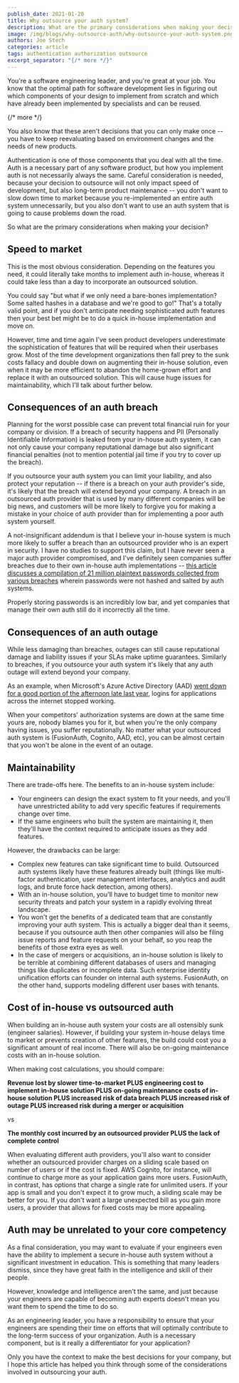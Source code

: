 ```yaml
---
publish_date: 2021-01-20 
title: Why outsource your auth system?
description: What are the primary considerations when making your decision about whether to outsource your user management, authorization, and authentication system?
image: /img/blogs/why-outsource-auth/why-outsource-your-auth-system.png
authors: Joe Stech
categories: article
tags: authentication authorization outsource
excerpt_separator: "{/* more */}"
---
```


You're a software engineering leader, and you're great at your job. You know that the optimal path for software development lies in figuring out which components of your design to implement from scratch and which have already been implemented by specialists and can be reused. 

{/* more */}

You also know that these aren't decisions that you can only make once -- you have to keep reevaluating based on environment changes and the needs of new products.

Authentication is one of those components that you deal with all the time. Auth is a necessary part of any software product, but how you implement auth is not necessarily always the same. Careful consideration is needed, because your decision to outsource will not only impact speed of development, but also long-term product maintenance -- you don't want to slow down time to market because you re-implemented an entire auth system unnecessarily, but you also don't want to use an auth system that is going to cause problems down the road. 

So what are the primary considerations when making your decision?

## Speed to market

This is the most obvious consideration. Depending on the features you need, it could literally take months to implement auth in-house, whereas it could take less than a day to incorporate an outsourced solution. 

You could say "but what if we only need a bare-bones implementation? Some salted hashes in a database and we're good to go!" That's a totally valid point, and if you don't anticipate needing sophisticated auth features then your best bet might be to do a quick in-house implementation and move on. 

However, time and time again I've seen product developers underestimate the sophistication of features that will be required when their userbases grow. Most of the time development organizations then fall prey to the sunk costs fallacy and double down on augmenting their in-house solution, even when it may be more efficient to abandon the home-grown effort and replace it with an outsourced solution. This will cause huge issues for maintainability, which I'll talk about further below.

## Consequences of an auth breach

Planning for the worst possible case can prevent total financial ruin for your company or division. If a breach of security happens and PII (Personally Identifiable Information) is leaked from your in-house auth system, it can not only cause your company reputational damage but also significant financial penalties (not to mention potential jail time if you try to cover up the breach).

If you outsource your auth system you can limit your liability, and also protect your reputation -- if there is a breach on your auth provider's side, it's likely that the breach will extend beyond your company. A breach in an outsourced auth provider that is used by many different companies will be big news, and customers will be more likely to forgive you for making a mistake in your choice of auth provider than for implementing a poor auth system yourself.

A not-insignificant addendum is that I believe your in-house system is much more likely to suffer a breach than an outsourced provider who is an expert in security. I have no studies to support this claim, but I have never seen a major auth provider compromised, and I've definitely seen companies suffer breaches due to their own in-house auth implementations -- [this article discusses a compilation of 21 million plaintext passwords collected from various breaches](https://arstechnica.com/information-technology/2019/01/hacked-and-dumped-online-773-million-records-with-plaintext-passwords/) wherein passwords were not hashed and salted by auth systems. 

Properly storing passwords is an incredibly low bar, and yet companies that manage their own auth still do it incorrectly all the time.

## Consequences of an auth outage

While less damaging than breaches, outages can still cause reputational damage and liability issues if your SLAs make uptime guarantees. Similarly to breaches, if you outsource your auth system it's likely that any auth outage will extend beyond your company. 

As an example, when Microsoft's Azure Active Directory (AAD) [went down for a good portion of the afternoon late last year](https://www.zdnet.com/article/microsofts-azure-ad-authentication-outage-what-went-wrong/), logins for applications across the internet stopped working. 

When your competitors' authorization systems are down at the same time yours are, nobody blames you for it, but when you're the only company having issues, you suffer reputationally. No matter what your outsourced auth system is (FusionAuth, Cognito, AAD, etc), you can be almost certain that you won't be alone in the event of an outage.

## Maintainability

There are trade-offs here. The benefits to an in-house system include:

* Your engineers can design the exact system to fit your needs, and you'll have unrestricted ability to add very specific features if requirements change over time.
* If the same engineers who built the system are maintaining it, then they'll have the context required to anticipate issues as they add features.

However, the drawbacks can be large:

* Complex new features can take significant time to build. Outsourced auth systems likely have these features already built (things like multi-factor authentication, user management interfaces, analytics and audit logs, and brute force hack detection, among others).
* With an in-house solution, you'll have to budget time to monitor new security threats and patch your system in a rapidly evolving threat landscape.
* You won't get the benefits of a dedicated team that are constantly improving your auth system. This is actually a bigger deal than it seems, because if you outsource auth then other companies will also be filing issue reports and feature requests on your behalf, so you reap the benefits of those extra eyes as well.
* In the case of mergers or acquisitions, an in-house solution is likely to be terrible at combining different databases of users and managing things like duplicates or incomplete data. Such enterprise identity unification efforts can founder on internal auth systems. FusionAuth, on the other hand, supports modeling different user bases with tenants. 

## Cost of in-house vs outsourced auth

When building an in-house auth system your costs are all ostensibly sunk (engineer salaries). However, if building your system in-house delays time to market or prevents creation of other features, the build could cost you a significant amount of real income. There will also be on-going maintenance costs with an in-house solution. 

When making cost calculations, you should compare:

**Revenue lost by slower time-to-market PLUS engineering cost to implement in-house solution PLUS on-going maintenance costs of in-house solution PLUS increased risk of data breach PLUS increased risk of outage PLUS increased risk during a merger or acquisition**

vs 

**The monthly cost incurred by an outsourced provider PLUS the lack of complete control**

When evaluating different auth providers, you'll also want to consider whether an outsourced provider charges on a sliding scale based on number of users or if the cost is fixed. AWS Cognito, for instance, will continue to charge more as your application gains more users. FusionAuth, in contrast, has options that charge a single rate for unlimited users. If your app is small and you don't expect it to grow much, a sliding scale may be better for you. If you don't want a large unexpected bill as you gain more users, a provider that allows for fixed costs may be more appealing.

## Auth may be unrelated to your core competency

As a final consideration, you may want to evaluate if your engineers even have the ability to implement a secure in-house auth system without a significant investment in education. This is something that many leaders dismiss, since they have great faith in the intelligence and skill of their people. 

However, knowledge and intelligence aren't the same, and just because your engineers are capable of becoming auth experts doesn't mean you want them to spend the time to do so. 

As an engineering leader, you have a responsibility to ensure that your engineers are spending their time on efforts that will optimally contribute to the long-term success of your organization. Auth is a necessary component, but is it really a differentiator for your application?

Only you have the context to make the best decisions for your company, but I hope this article has helped you think through some of the considerations involved in outsourcing your auth.

